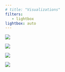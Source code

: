 ```yaml
---
# title: "Visualizations"
filters:
   - lightbox
lightbox: auto
---
```


::: grid
::: g-col-6
![](Images/Unions.png){.gray-frame .lightbox}
:::

::: g-col-6
![](Images/Natural_Resources.png){.gray-frame .lightbox}
:::

::: g-col-6
![](Images/Rplot04.png){.gray-frame .lightbox}
:::

::: g-col-6
![](Images/Roy_Kent_Final_Plot.png){.gray-frame .lightbox}
:::
:::
